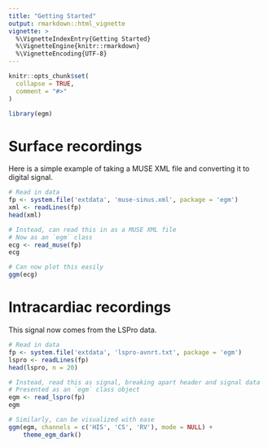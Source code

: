 ```yaml
---
title: "Getting Started"
output: rmarkdown::html_vignette
vignette: >
  %\VignetteIndexEntry{Getting Started}
  %\VignetteEngine{knitr::rmarkdown}
  %\VignetteEncoding{UTF-8}
---
```


```r
knitr::opts_chunk$set(
  collapse = TRUE,
  comment = "#>"
)
```

```r
library(egm)
```

# Surface recordings

Here is a simple example of taking a MUSE XML file and converting it to digital signal.

```r
# Read in data
fp <- system.file('extdata', 'muse-sinus.xml', package = 'egm')
xml <- readLines(fp)
head(xml)

# Instead, can read this in as a MUSE XML file
# Now as an `egm` class
ecg <- read_muse(fp)
ecg

# Can now plot this easily
ggm(ecg)
```

# Intracardiac recordings

This signal now comes from the LSPro data.

```r
# Read in data
fp <- system.file('extdata', 'lspro-avnrt.txt', package = 'egm')
lspro <- readLines(fp)
head(lspro, n = 20)

# Instead, read this as signal, breaking apart header and signal data
# Presented as an `egm` class object
egm <- read_lspro(fp)
egm

# Similarly, can be visualized with ease
ggm(egm, channels = c('HIS', 'CS', 'RV'), mode = NULL) +
	theme_egm_dark() 
```

